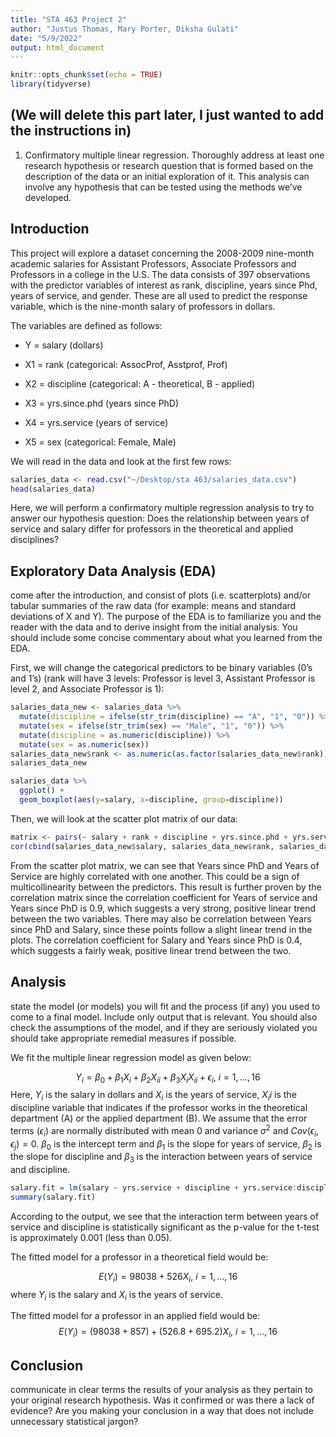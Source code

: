 ```yaml
---
title: "STA 463 Project 2"
author: "Justus Thomas, Mary Porter, Diksha Gulati"
date: "5/9/2022"
output: html_document
---
```


```r
knitr::opts_chunk$set(echo = TRUE)
library(tidyverse)
```

## (We will delete this part later, I just wanted to add the instructions in)

1. Confirmatory multiple linear regression. Thoroughly address at least one research hypothesis or research question that is formed based on the description of the data or an initial exploration of it. This analysis can involve any hypothesis that can be tested using the methods we’ve developed.

## Introduction
This project will explore a dataset concerning the 2008-2009 nine-month academic salaries for Assistant Professors, Associate Professors and Professors in a college in the U.S. The data consists of 397 observations with the predictor variables of interest as rank, discipline, years since Phd, years of service, and gender. These are all used to predict the response variable, which is the nine-month salary of professors in dollars.

The variables are defined as follows:

  * Y = salary (dollars)

  * X1 = rank (categorical: AssocProf, Asstprof, Prof)

  * X2 = discipline (categorical: A - theoretical, B - applied)

  * X3 = yrs.since.phd (years since PhD)

  * X4 = yrs.service (years of service)
  
  * X5 = sex (categorical: Female, Male) 

We will read in the data and look at the first few rows:
```r
salaries_data <- read.csv("~/Desktop/sta 463/salaries_data.csv")
head(salaries_data)
```

Here, we will perform a confirmatory multiple regression analysis to try to answer our hypothesis question: Does the relationship between years of service and salary differ for professors in the theoretical and applied disciplines?

## Exploratory Data Analysis (EDA)
come after the introduction, and consist of plots (i.e. scatterplots) and/or tabular summaries of the raw data (for example: means and standard deviations of X and Y). The purpose of the EDA is to familiarize you and the reader with the data and to derive insight from the initial analysis. You should include some concise commentary about what you learned from the EDA.

First, we will change the categorical predictors to be binary variables (0's and 1's) (rank will have 3 levels: Professor is level 3, Assistant Professor is level 2, and Associate Professor is 1):
```r
salaries_data_new <- salaries_data %>%
  mutate(discipline = ifelse(str_trim(discipline) == "A", "1", "0")) %>%
  mutate(sex = ifelse(str_trim(sex) == "Male", "1", "0")) %>% 
  mutate(discipline = as.numeric(discipline)) %>% 
  mutate(sex = as.numeric(sex))
salaries_data_new$rank <- as.numeric(as.factor(salaries_data_new$rank))
salaries_data_new

salaries_data %>% 
  ggplot() +
  geom_boxplot(aes(y=salary, x=discipline, group=discipline))
```

Then, we will look at the scatter plot matrix of our data:
```r
matrix <- pairs(~ salary + rank + discipline + yrs.since.phd + yrs.service + as.numeric(sex), data = salaries_data_new)
cor(cbind(salaries_data_new$salary, salaries_data_new$rank, salaries_data_new$discipline, salaries_data_new$yrs.since.phd, salaries_data_new$yrs.service, salaries_data_new$sex))
```
From the scatter plot matrix, we can see that Years since PhD and Years of Service are highly correlated with one another. This could be a sign of multicollinearity between the predictors. This result is further proven by the correlation matrix since the correlation coefficient for Years of service and Years since PhD is 0.9, which suggests a very strong, positive linear trend between the two variables. There may also be correlation between Years since PhD and Salary, since these points follow a slight linear trend in the plots. The correlation coefficient for Salary and Years since PhD is 0.4, which suggests a fairly weak, positive linear trend between the two.

## Analysis
state the model (or models) you will fit and the process (if any) you used to come to a final model. Include only output that is relevant. You should also check the assumptions of the model, and if they are seriously violated you should take appropriate remedial measures if possible.

We fit the multiple linear regression model as given below:

$$Y_i=\beta_0+\beta_1X_i+\beta_2X_{ii} + \beta_3X_iX_{ii}+\epsilon_i,\ i=1,...,16$$
Here, $Y_i$ is the salary in dollars and $X_i$ is the years of service, $X_ii$ is the discipline variable that indicates if the professor works in the theoretical department (A) or the applied department (B). 
We assume that the error terms ($\epsilon_i$) are normally distributed with mean 0 and variance $\sigma^2$ and $Cov(\epsilon_i,\epsilon_j) = 0$. 
$\beta_0$ is the intercept term and $\beta_1$ is the slope for years of service, $\beta_2$ is the slope for discipline and $\beta_3$ is the interaction between years of service and discipline.

```r
salary.fit = lm(salary ~ yrs.service + discipline + yrs.service:discipline, data = salaries_data)
summary(salary.fit)
```

According to the output, we see that the interaction term between years of service and discipline is statistically significant as the p-value for the t-test is approximately 0.001 (less than 0.05). 



The fitted model for a professor in a theoretical field would be: 

$$E(Y_i)=98038+526X_i,\ i=1,...,16$$
where $Y_i$ is the salary and $X_i$ is the years of service. 

The fitted model for a professor in an applied field would be: 
$$E(Y_i)=(98038 + 857)+(526.8 + 695.2)X_i ,\ i=1,...,16$$

## Conclusion
communicate in clear terms the results of your analysis as they pertain to your original research hypothesis. Was it confirmed or was there a lack of evidence? Are you making your conclusion in a way that does not include unnecessary statistical jargon?
